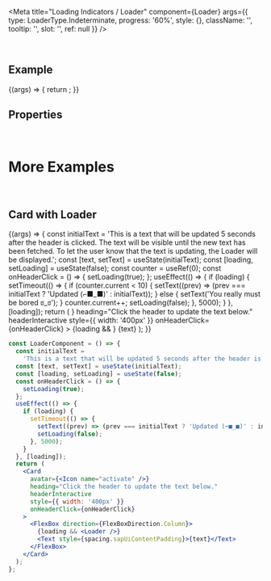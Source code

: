 
<Meta
  title="Loading Indicators / Loader"
  component={Loader}
  args={{
    type: LoaderType.Indeterminate,
    progress: '60%',
    style: {},
    className: '',
    tooltip: '',
    slot: '',
    ref: null
  }}
/>

<DocsHeader />

<br />

## Example

<Canvas>
  <Story name="Default">
    {(args) => {
      return <Loader {...args} />;
    }}
  </Story>
</Canvas>

## Properties

<ArgsTable story="." />

<br />

# More Examples

<br />

## Card with Loader

<Canvas>
  <Story name="with Card">
    {(args) => {
      const initialText =
        'This is a text that will be updated 5 seconds after the header is clicked. The text will be visible until the new text has been fetched. To let the user know that the text is updating, the Loader will be displayed.';
      const [text, setText] = useState(initialText);
      const [loading, setLoading] = useState(false);
      const counter = useRef(0);
      const onHeaderClick = () => {
        setLoading(true);
      };
      useEffect(() => {
        if (loading) {
          setTimeout(() => {
            if (counter.current < 10) {
              setText((prev) => (prev === initialText ? 'Updated (⌐■_■)' : initialText));
            } else {
              setText('You really must be bored ಠ_ಠ');
            }
            counter.current++;
            setLoading(false);
          }, 5000);
        }
      }, [loading]);
      return (
        <Card
          avatar={<Icon name="activate" />}
          heading="Click the header to update the text below."
          headerInteractive
          style={{ width: '400px' }}
          onHeaderClick={onHeaderClick}
        >
          <FlexBox direction={FlexBoxDirection.Column}>
            {loading && <Loader {...args} />}
            <Text style={spacing.sapUiContentPadding}>{text}</Text>
          </FlexBox>
        </Card>
      );
    }}
  </Story>
</Canvas>

```jsx
const LoaderComponent = () => {
  const initialText =
    'This is a text that will be updated 5 seconds after the header is clicked. The text will be visible until the new text has been fetched. To let the user know that the text is updating, the Loader will be displayed.';
  const [text, setText] = useState(initialText);
  const [loading, setLoading] = useState(false);
  const onHeaderClick = () => {
    setLoading(true);
  };
  useEffect(() => {
    if (loading) {
      setTimeout(() => {
        setText((prev) => (prev === initialText ? 'Updated (⌐■_■)' : initialText));
        setLoading(false);
      }, 5000);
    }
  }, [loading]);
  return (
    <Card
      avatar={<Icon name="activate" />}
      heading="Click the header to update the text below."
      headerInteractive
      style={{ width: '400px' }}
      onHeaderClick={onHeaderClick}
    >
      <FlexBox direction={FlexBoxDirection.Column}>
        {loading && <Loader />}
        <Text style={spacing.sapUiContentPadding}>{text}</Text>
      </FlexBox>
    </Card>
  );
};
```
